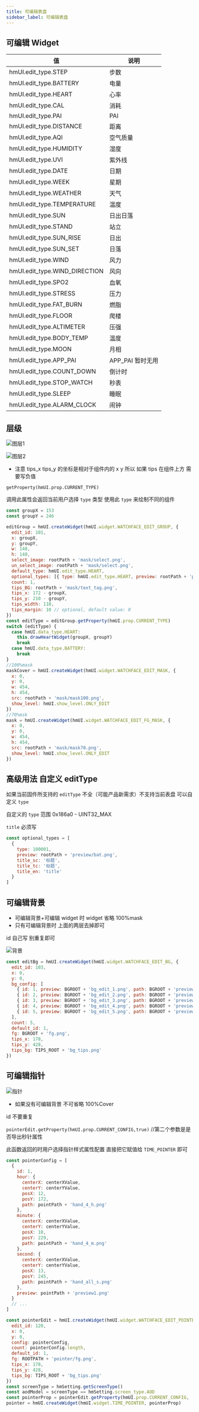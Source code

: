 ```yaml
---
title: 可编辑表盘
sidebar_label: 可编辑表盘
---
```


## 可编辑 Widget

| 值                            | 说明             |
| ----------------------------- | ---------------- |
| hmUI.edit_type.STEP           | 步数             |
| hmUI.edit_type.BATTERY        | 电量             |
| hmUI.edit_type.HEART          | 心率             |
| hmUI.edit_type.CAL            | 消耗             |
| hmUI.edit_type.PAI            | PAI              |
| hmUI.edit_type.DISTANCE       | 距离             |
| hmUI.edit_type.AQI            | 空气质量         |
| hmUI.edit_type.HUMIDITY       | 湿度             |
| hmUI.edit_type.UVI            | 紫外线           |
| hmUI.edit_type.DATE           | 日期             |
| hmUI.edit_type.WEEK           | 星期             |
| hmUI.edit_type.WEATHER        | 天气             |
| hmUI.edit_type.TEMPERATURE    | 温度             |
| hmUI.edit_type.SUN            | 日出日落         |
| hmUI.edit_type.STAND          | 站立             |
| hmUI.edit_type.SUN_RISE       | 日出             |
| hmUI.edit_type.SUN_SET        | 日落             |
| hmUI.edit_type.WIND           | 风力             |
| hmUI.edit_type.WIND_DIRECTION | 风向             |
| hmUI.edit_type.SPO2           | 血氧             |
| hmUI.edit_type.STRESS         | 压力             |
| hmUI.edit_type.FAT_BURN       | 燃脂             |
| hmUI.edit_type.FLOOR          | 爬楼             |
| hmUI.edit_type.ALTIMETER      | 压强             |
| hmUI.edit_type.BODY_TEMP      | 温度             |
| hmUI.edit_type.MOON           | 月相             |
| hmUI.edit_type.APP_PAI        | APP_PAI 暂时无用 |
| hmUI.edit_type.COUNT_DOWN     | 倒计时           |
| hmUI.edit_type.STOP_WATCH     | 秒表             |
| hmUI.edit_type.SLEEP          | 睡眠             |
| hmUI.edit_type.ALARM_CLOCK    | 闹钟             |

## 层级

![图层1](/img/api/edit_layer1.png)

![图层2](/img/api/edit_layer2.png)

- 注意 tips_x tips_y 的坐标是相对于组件内的 x y 所以 如果 tips 在组件上方 需要写负值

`getProperty(hmUI.prop.CURRENT_TYPE)`

调用此属性会返回当前用户选择 `type` 类型 使用此 `type` 来绘制不同的组件

```js
const groupX = 153
const groupY = 246

editGroup = hmUI.createWidget(hmUI.widget.WATCHFACE_EDIT_GROUP, {
  edit_id: 101,
  x: groupX,
  y: groupY,
  w: 148,
  h: 148,
  select_image: rootPath + 'mask/select.png',
  un_select_image: rootPath + 'mask/select.png',
  default_type: hmUI.edit_type.HEART,
  optional_types: [{ type: hmUI.edit_type.HEART, preview: rootPath + 'preview/bat.png' }],
  count: 1,
  tips_BG: rootPath + 'mask/text_tag.png',
  tips_x: 172 - groupX,
  tips_y: 210 - groupY,
  tips_width: 110,
  tips_margin: 10 // optional, default value: 0
})
const editType = editGroup.getProperty(hmUI.prop.CURRENT_TYPE)
switch (editType) {
  case hmUI.data_type.HEART:
    this.drawHeartWidget(groupX, groupY)
    break
  case hmUI.data_type.BATTERY:
    break
}
//100%mask
maskCover = hmUI.createWidget(hmUI.widget.WATCHFACE_EDIT_MASK, {
  x: 0,
  y: 0,
  w: 454,
  h: 454,
  src: rootPath + 'mask/mask100.png',
  show_level: hmUI.show_level.ONLY_EDIT
})
//70%msk
mask = hmUI.createWidget(hmUI.widget.WATCHFACE_EDIT_FG_MASK, {
  x: 0,
  y: 0,
  w: 454,
  h: 454,
  src: rootPath + 'mask/mask70.png',
  show_level: hmUI.show_level.ONLY_EDIT
})
```

## 高级用法 自定义 editType

如果当前固件所支持的 `editType` 不全（可能产品新需求）不支持当前表盘 可以自定义 `type`

自定义的 `type` 范围 0x186a0 - UINT32_MAX

`title` 必须写

```js
const optional_types = [
  {
    type: 100001,
    preview: rootPath + 'preview/bat.png',
    title_sc: '标题',
    title_tc: '标题',
    title_en: 'title'
  }
]
```

## 可编辑背景

- 可编辑背景+可编辑 widget 时 widget 省略 100%mask
- 只有可编辑背景时 上面的两层去掉即可

id 自己写 别重复即可

![背景](/img/api/edit_background.png)

```js
const editBg = hmUI.createWidget(hmUI.widget.WATCHFACE_EDIT_BG, {
  edit_id: 103,
  x: 0,
  y: 0,
  bg_config: [
    { id: 1, preview: BGROOT + 'bg_edit_1.png', path: BGROOT + 'preview_1.png' },
    { id: 2, preview: BGROOT + 'bg_edit_2.png', path: BGROOT + 'preview_2.png' },
    { id: 3, preview: BGROOT + 'bg_edit_3.png', path: BGROOT + 'preview_3.png' },
    { id: 4, preview: BGROOT + 'bg_edit_4.png', path: BGROOT + 'preview_4.png' },
    { id: 5, preview: BGROOT + 'bg_edit_5.png', path: BGROOT + 'preview_5.png' }
  ],
  count: 5,
  default_id: 1,
  fg: BGROOT + 'fg.png',
  tips_x: 178,
  tips_y: 428,
  tips_bg: TIPS_ROOT + 'bg_tips.png'
})
```

## 可编辑指针

![指针](/img/api/edit_pointer.png)

- 如果没有可编辑背景 不可省略 100%Cover

id 不要重复

`pointerEdit.getProperty(hmUI.prop.CURRENT_CONFIG,true)` //第二个参数是是否导出秒针属性

此函数返回的时用户选择指针样式属性配置 直接把它赋值给 `TIME_POINTER` 即可

```js
const pointerConfig = [
  {
    id: 1,
    hour: {
      centerX: centerXValue,
      centerY: centerYValue,
      posX: 12,
      posY: 172,
      path: pointPath + 'hand_4_h.png'
    },
    minute: {
      centerX: centerXValue,
      centerY: centerYValue,
      posX: 18,
      posY: 229,
      path: pointPath + 'hand_4_m.png'
    },
    second: {
      centerX: centerXValue,
      centerY: centerYValue,
      posX: 13,
      posY: 245,
      path: pointPath + 'hand_all_s.png'
    },
    preview: pointPath + 'preview1.png'
  }
  // ...
]

const pointerEdit = hmUI.createWidget(hmUI.widget.WATCHFACE_EDIT_POINTER, {
  edit_id: 120,
  x: 0,
  y: 0,
  config: pointerConfig,
  count: pointerConfig.length,
  default_id: 1,
  fg: ROOTPATH + 'pointer/fg.png',
  tips_x: 178,
  tips_y: 428,
  tips_bg: TIPS_ROOT + 'bg_tips.png'
})
const screenType = hmSetting.getScreenType()
const aodModel = screenType == hmSetting.screen_type.AOD
const pointerProp = pointerEdit.getProperty(hmUI.prop.CURRENT_CONFIG, !aodModel)
pointer = hmUI.createWidget(hmUI.widget.TIME_POINTER, pointerProp)
```
